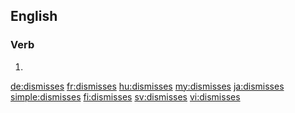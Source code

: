 ==English==

===Verb===
{{head|en}}

# {{en-third-person singular of|dismiss}}

[[de:dismisses]]
[[fr:dismisses]]
[[hu:dismisses]]
[[my:dismisses]]
[[ja:dismisses]]
[[simple:dismisses]]
[[fi:dismisses]]
[[sv:dismisses]]
[[vi:dismisses]]